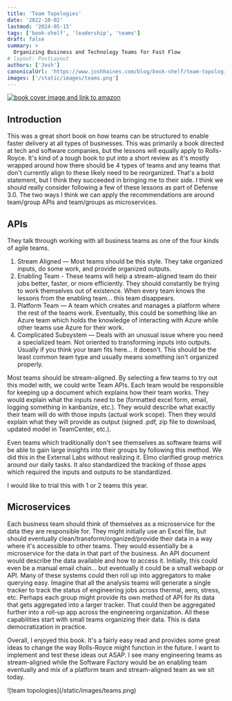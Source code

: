```yaml
---
title: 'Team Topologies'
date: '2022-10-02'
lastmod: '2024-05-15'
tags: ['book-shelf', 'leadership', 'teams']
draft: false
summary: >
  Organizing Business and Technology Teams for Fast Flow
# layout: PostLayout
authors: ['Josh']
canonicalUrl: 'https://www.joshhaines.com/blog/book-shelf/team-topologies'
images: ['/static/images/teams.png']
---
```


<div className="mx-auto w-1/3">
  <a href="https://www.amazon.com/Team-Topologies-Organizing-Business-Technology/dp/1942788819">
    <img
      alt="book cover image and link to amazon"
      src="https://m.media-amazon.com/images/I/41lhdBECG5L._SY445_SX342_.jpg"
    />
  </a>
</div>

## Introduction

This was a great short book on how teams can be structured to enable faster delivery at all types of businesses. This was primarily a book directed at tech and software companies, but the lessons will equally apply to Rolls-Royce. It's kind of a tough book to put into a short review as it's mostly wrapped around how there should be 4 types of teams and any teams that don't currently align to these likely need to be reorganized. That's a bold statement, but I think they succeeded in bringing me to their side. I think we should really consider following a few of these lessons as part of Defense 3.0. The two ways I think we can apply the recommendations are around team/group APIs and team/groups as microservices.

## APIs

They talk through working with all business teams as one of the four kinds of agile teams.

1. Stream Aligned — Most teams should be this style. They take organized inputs, do some work, and provide organized outputs.
1. Enabling Team - These teams will help a stream-aligned team do their jobs better, faster, or more efficiently. They should constantly be trying to work themselves out of existence. When every team knows the lessons from the enabling team... this team disappears.
1. Platform Team — A team which creates and manages a platform where the rest of the teams work. Eventually, this could be something like an Azure team which holds the knowledge of interacting with Azure while other teams use Azure for their work.
1. Complicated Subsystem — Deals with an unusual issue where you need a specialized team. Not oriented to transforming inputs into outputs. Usually if you think your team fits here... it doesn't. This should be the least common team type and usually means something isn't organized properly.

Most teams should be stream-aligned. By selecting a few teams to try out this model with, we could write Team APIs. Each team would be responsible for keeping up a document which explains how their team works. They would explain what the inputs need to be (formatted excel form, email, logging something in kanbanize, etc.). They would describe what exactly their team will do with those inputs (actual work scope). Then they would explain what they will provide as output (signed .pdf, zip file to download, updated model in TeamCenter, etc.).

Even teams which traditionally don't see themselves as software teams will be able to gain large insights into their groups by following this method. We did this in the External Labs without realizing it. Elmo clarified group metrics around our daily tasks. It also standardized the tracking of those apps which required the inputs and outputs to be standardized.

I would like to trial this with 1 or 2 teams this year.

## Microservices

Each business team should think of themselves as a microservice for the data they are responsible for. They might initially use an Excel file, but should eventually clean/transform/organized/provide their data in a way where it's accessible to other teams. They would essentially be a microservice for the data in that part of the business. An API document would describe the data available and how to access it. Initially, this could even be a manual email chain... but eventually it could be a small webapp or API. Many of these systems could then roll up into aggregators to make querying easy. Imagine that all the analysis teams will generate a single tracker to track the status of engineering jobs across thermal, aero, stress, etc. Perhaps each group might provide its own method of API for its data that gets aggregated into a larger tracker. That could then be aggregated further into a roll-up app across the engineering organization. All these capabilities start with small teams organizing their data. This is data democratization in practice.

Overall, I enjoyed this book. It's a fairly easy read and provides some great ideas to change the way Rolls-Royce might function in the future. I want to implement and test these ideas out ASAP. I see many engineering teams as stream-aligned while the Software Factory would be an enabling team eventually and mix of a platform team and stream-aligned team as we sit today.

<div className="-mx-2 flex flex-wrap justify-center overflow-hidden xl:-mx-2">
  <div className="my-1 w-full overflow-hidden px-2 xl:my-1 xl:w-3/4 xl:px-2">
    ![team topologies](/static/images/teams.png)
  </div>
</div>
